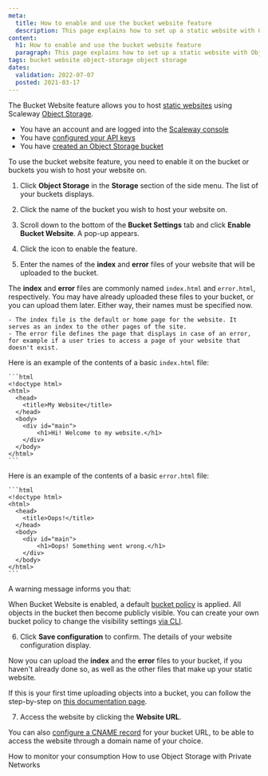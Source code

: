 ```yaml
---
meta:
  title: How to enable and use the bucket website feature
  description: This page explains how to set up a static website with Object Storage via the Scaleway Console.
content:
  h1: How to enable and use the bucket website feature
  paragraph: This page explains how to set up a static website with Object Storage via the Scaleway Console.
tags: bucket website object-storage object storage
dates:
  validation: 2022-07-07
  posted: 2021-03-17
---
```


The Bucket Website feature allows you to host [static websites](https://en.wikipedia.org/wiki/Static_web_page) using Scaleway [Object Storage](https://www.scaleway.com/en/object-storage/). 

<Message type="requirement">

  - You have an account and are logged into the [Scaleway console](https://console.scaleway.com)  
  - You have [configured your API keys](/console/my-project/how-to/generate-api-key/)
  - You have [created an Object Storage bucket](/storage/object/how-to/create-a-bucket/)

</Message>

<Message type="important">

To use the bucket website feature, you need to enable it on the bucket or buckets you wish to host your website on.

</Message> 

1. Click **Object Storage** in the **Storage** section of the side menu. The list of your buckets displays.

2. Click the name of the bucket you wish to host your website on.
  <Lightbox src="scaleway-object-storage-dashboard.webp" alt="" />

3. Scroll down to the bottom of the **Bucket Settings** tab and click **Enable Bucket Website**. A pop-up appears.
  <Lightbox src="scaleway-enable-bucket-website.webp" alt="" />

4. Click the <Icon name="toggle" /> icon to enable the feature.

5. Enter the names of the **index** and **error** files of your website that will be uploaded to the bucket. 

  <Lightbox src="scaleway-website-settings.webp" alt="" />

  The **index** and **error** files are commonly named `index.html` and `error.html`, respectively. You may have already uploaded these files to your bucket, or you can upload them later. Either way, their names must be specified now.

  <Message type="tip">

    - The index file is the default or home page for the website. It serves as an index to the other pages of the site.
    - The error file defines the page that displays in case of an error, for example if a user tries to access a page of your website that doesn't exist. 
  
  Here is an example of the contents of a basic `index.html` file:

    ```html
    <!doctype html>
    <html>
      <head>
        <title>My Website</title>
      </head>
      <body>
        <div id="main">
            <h1>Hi! Welcome to my website.</h1>
        </div>
      </body>
    </html>
    ```

  Here is an example of the contents of a basic `error.html` file:

    ```html
    <!doctype html>
    <html>
      <head>
        <title>Oops!</title>
      </head>
      <body>
        <div id="main">
            <h1>Oops! Something went wrong.</h1>
        </div>
      </body>
    </html>
    ```

  </Message>

  A warning message informs you that: 

  <Message type="important">

  When Bucket Website is enabled, a default [bucket policy](/storage/object/concepts#bucket-policy) is applied. All objects in the bucket then become publicly visible. You can create your own bucket policy to change the visibility settings [via CLI](/storage/object/api-cli/bucket-policy/).

  </Message>

6. Click **Save configuration** to confirm. The details of your website configuration display. 

  Now you can upload the **index** and the **error** files to your bucket, if you haven't already done so, as well as the other files that make up your static website.

  <Message type="note">

  If this is your first time uploading objects into a bucket, you can follow the step-by-step on [this documentation page](/storage/object/how-to/upload-files-into-a-bucket/).

  </Message>
  
7. Access the website by clicking the **Website URL**.

  <Lightbox src="scaleway-update-settings.webp" alt="" />

  <Message type="note">

  You can also [configure a CNAME record](/tutorials/s3-customize-url-cname/) for your bucket URL, to be able to access the website through a domain name of your choice.

  </Message>


<Navigation title="See Also">
  <PreviousButton to="/storage/object/how-to/monitor-consumption/">How to monitor your consumption</PreviousButton>
  <NextButton to="/storage/object/how-to/use-obj-stor-with-private-networks/">How to use Object Storage with Private Networks</NextButton>
</Navigation>
